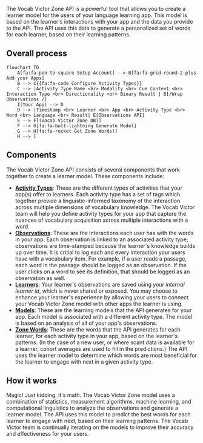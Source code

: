 The Vocab Victor Zone API is a powerful tool that allows you to create a learner model for the users of your language learning app. This model is based on the learner's interactions with your app and the data you provide to the API. The API uses this data to generate a personalized set of words for each learner, based on their learning patterns.

## Overall process

```mermaid
flowchart TD
    A[fa:fa-pen-to-square Setup Account] --> B[fa:fa-grid-round-2-plus Add your Apps]
    B --> C{{fa:fa-code Configure Activity Types}}
    C --> |Activity Type Name <br> Modality <br> Cue Context <br> Interaction Type <br> Directionality <br> Binary Result | D[/Wrap Observations /]
    I(Your App) --> D
    D --> |Timestamp <br> Learner <br> App <br> Activity Type <br> Word <br> Language <br> Result| E[Observations API]
    E --> F[(Vocab Victor Zone DB)]
    F --> G[fa:fa-bolt-lightning Generate Model]
    G --> H[fa:fa-rocket Get Zone Words!]
    H --> I
```

## Components

The Vocab Victor Zone API consists of several components that work together to create a learner model. These components include:

- [**Activity Types**](/activity-types): These are the different types of activities that your app(s) offer to learners. Each activity type has a set of tags which together provide a linguistic-informed taxonomy of the interaction across multiple dimensions of vocabulary knowledge. The Vocab Victor team will help you define activity types for your app that capture the nuances of vocabulary acquisition across multiple interactions with a word.
- [**Observations**](/log-observations): These are the interactions each user has with the words in your app. Each observation is linked to an associated activity type; observations are time-stamped because the learner's knowledge builds up over time. It is critial to log each and every interaction your users have with a vocabulary item. For example, if a user reads a passage, each word in the passage should be logged as an observation. If the user clicks on a word to see its definition, that should be logged as an observation as well.
- [**Learners**](/learner-tracking): Your learner's observations are saved using _your internal learner id_, which is never shared or exposed. You may choose to enhance your learner's experience by allowing your users to connect your Vocab Victor Zone model with other apps the learner is using.
- [**Models**](/model-creation): These are the learning models that the API generates for your app. Each model is associated with a different activity type. The model is based on an analysis of all of your app's observations.
- [**Zone Words**](/zone-words): These are the words that the API generates for each learner, for each activity type in your app, based on the learner's patterns. (In the case of a new user, or where scant data is available for a learner, cohort averages are used to fill in the predictions.) The API uses the learner model to determine which words are most beneficial for the learner to engage with next in a given activity type.

## How it works

Magic! Just kidding, it's math. The Vocab Victor Zone model uses a combination of statistics, measurement algorithms, machine learning, and computational linguistics to analyze the observations and generate a learner model. The API uses this model to predict the best words for each learner to engage with next, based on their learning patterns. The Vocab Victor team is continually iterating on the models to improve their accuracy and effectiveness for your users.

